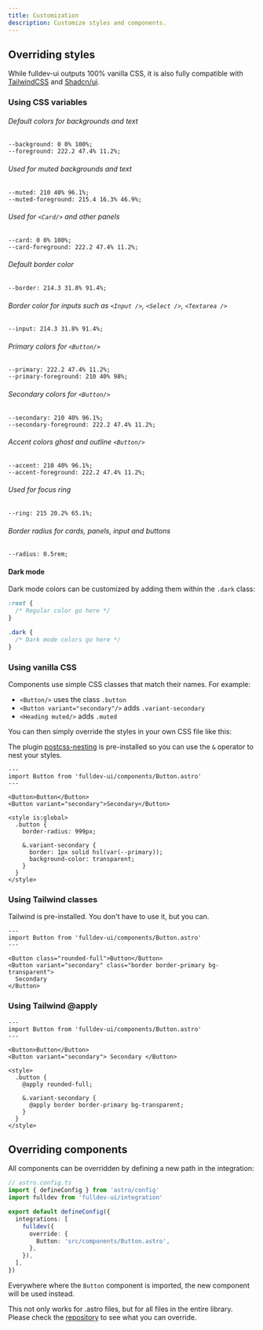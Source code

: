 ```yaml
---
title: Customization
description: Customize styles and components.
---
```


## Overriding styles

While fulldev-ui outputs 100% vanilla CSS, it is also fully compatible with [TailwindCSS](https://tailwindcss.com/) and [Shadcn/ui](https://ui.shadcn.com/).

### Using CSS variables

###### Default colors for backgrounds and text

```
--background: 0 0% 100%;
--foreground: 222.2 47.4% 11.2%;
```

###### Used for muted backgrounds and text

```
--muted: 210 40% 96.1%;
--muted-foreground: 215.4 16.3% 46.9%;
```

###### Used for `<Card/>` and other panels

```
--card: 0 0% 100%;
--card-foreground: 222.2 47.4% 11.2%;
```

###### Default border color

```
--border: 214.3 31.8% 91.4%;
```

###### Border color for inputs such as `<Input />`, `<Select />`, `<Textarea />`

```
--input: 214.3 31.8% 91.4%;
```

###### Primary colors for `<Button/>`

```
--primary: 222.2 47.4% 11.2%;
--primary-foreground: 210 40% 98%;
```

###### Secondary colors for `<Button/>`

```
--secondary: 210 40% 96.1%;
--secondary-foreground: 222.2 47.4% 11.2%;
```

###### Accent colors ghost and outline `<Button/>`

```
--accent: 210 40% 96.1%;
--accent-foreground: 222.2 47.4% 11.2%;
```

###### Used for focus ring

```
--ring: 215 20.2% 65.1%;
```

###### Border radius for cards, panels, input and buttons

```
--radius: 0.5rem;
```

#### Dark mode

Dark mode colors can be customized by adding them within the `.dark` class:

```css
:root {
  /* Regular color go here */
}

.dark {
  /* Dark mode colors go here */
}
```

### Using vanilla CSS

Components use simple CSS classes that match their names. For example:

- `<Button/>` uses the class `.button`
- `<Button variant="secondary"/>` adds `.variant-secondary`
- `<Heading muted/>` adds `.muted`

You can then simply override the styles in your own CSS file like this:

The plugin [postcss-nesting](https://github.com/csstools/postcss-plugins/tree/main/plugins/postcss-nesting) is pre-installed so you can use the `&` operator to nest your styles.

```astro live
---
import Button from 'fulldev-ui/components/Button.astro'
---

<Button>Button</Button>
<Button variant="secondary">Secondary</Button>

<style is:global>
  .button {
    border-radius: 999px;

    &.variant-secondary {
      border: 1px solid hsl(var(--primary));
      background-color: transparent;
    }
  }
</style>
```

### Using Tailwind classes

Tailwind is pre-installed. You don't have to use it, but you can.

```astro live
---
import Button from 'fulldev-ui/components/Button.astro'
---

<Button class="rounded-full">Button</Button>
<Button variant="secondary" class="border border-primary bg-transparent">
  Secondary
</Button>
```

### Using Tailwind @apply

```astro live
---
import Button from 'fulldev-ui/components/Button.astro'
---

<Button>Button</Button>
<Button variant="secondary"> Secondary </Button>

<style>
  .button {
    @apply rounded-full;

    &.variant-secondary {
      @apply border border-primary bg-transparent;
    }
  }
</style>
```

## Overriding components

All components can be overridden by defining a new path in the integration:

```ts
// astro.config.ts
import { defineConfig } from 'astro/config'
import fulldev from 'fulldev-ui/integration'

export default defineConfig({
  integrations: [
    fulldev({
      override: {
        Button: 'src/components/Button.astro',
      },
    }),
  ],
})
```

Everywhere where the `Button` component is imported, the new component will be used instead.

This not only works for .astro files, but for all files in the entire library. Please check the [repository](https://github.com/fulldotdev/ui) to see what you can override.
